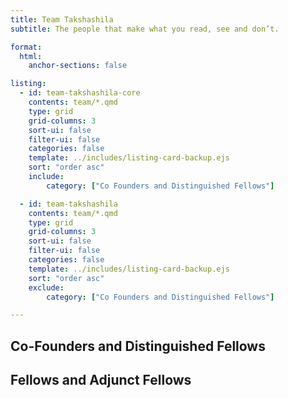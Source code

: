 ```yaml
---
title: Team Takshashila
subtitle: The people that make what you read, see and don’t.

format:
  html:
    anchor-sections: false

listing:
  - id: team-takshashila-core
    contents: team/*.qmd
    type: grid
    grid-columns: 3
    sort-ui: false
    filter-ui: false
    categories: false
    template: ../includes/listing-card-backup.ejs
    sort: "order asc"
    include:
        category: ["Co Founders and Distinguished Fellows"]

  - id: team-takshashila
    contents: team/*.qmd
    type: grid
    grid-columns: 3
    sort-ui: false
    filter-ui: false
    categories: false
    template: ../includes/listing-card-backup.ejs
    sort: "order asc"
    exclude:
        category: ["Co Founders and Distinguished Fellows"]

---
```


## Co-Founders and Distinguished Fellows

::: {#team-takshashila-core}
:::


## Fellows and Adjunct Fellows

::: {#team-takshashila}
:::